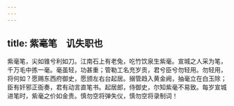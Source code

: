 ```yaml
---
---
---
```

title: 紫毫笔　讥失职也
---



紫毫笔，尖如锥兮利如刀。江南石上有老兔，吃竹饮泉生紫毫。宣城之人采为笔，千万毛中拣一毫。毫虽轻，功甚重；管勒工名充岁贡，君兮臣兮勿轻用。勿轻用，将何如？愿赐东西府御史，愿颁左右台起居。搦管趋入黄金阙，抽毫立在白玉除；臣有奸邪正衙奏，君有动言直笔书。起居郎，侍御史，尔知紫毫不易致。每岁宣城进笔时，紫毫之价如金贵。慎勿空将弹失仪，慎勿空将录制词！